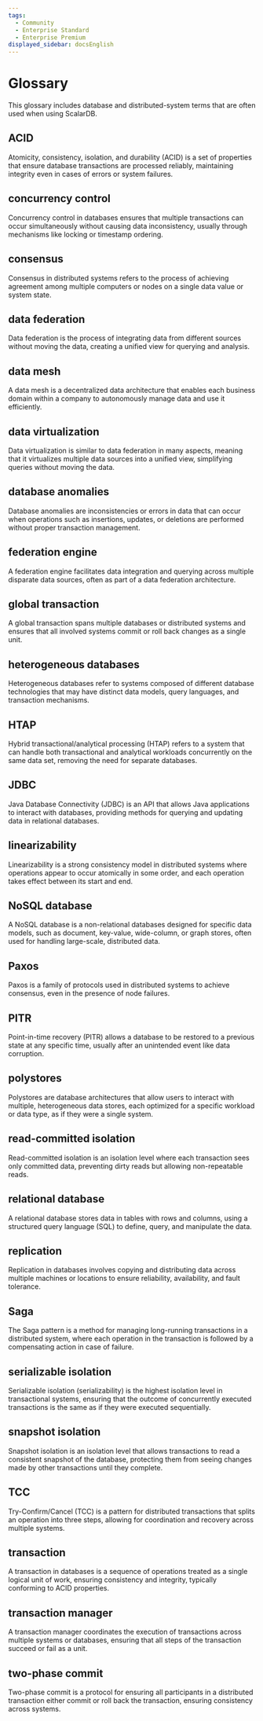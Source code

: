```yaml
---
tags:
  - Community
  - Enterprise Standard
  - Enterprise Premium
displayed_sidebar: docsEnglish
---
```


# Glossary

This glossary includes database and distributed-system terms that are often used when using ScalarDB.

## ACID

Atomicity, consistency, isolation, and durability (ACID) is a set of properties that ensure database transactions are processed reliably, maintaining integrity even in cases of errors or system failures.

## concurrency control

Concurrency control in databases ensures that multiple transactions can occur simultaneously without causing data inconsistency, usually through mechanisms like locking or timestamp ordering.

## consensus

Consensus in distributed systems refers to the process of achieving agreement among multiple computers or nodes on a single data value or system state.

## data federation

Data federation is the process of integrating data from different sources without moving the data, creating a unified view for querying and analysis.

## data mesh

A data mesh is a decentralized data architecture that enables each business domain within a company to autonomously manage data and use it efficiently.

## data virtualization

Data virtualization is similar to data federation in many aspects, meaning that it virtualizes multiple data sources into a unified view, simplifying queries without moving the data.

## database anomalies

Database anomalies are inconsistencies or errors in data that can occur when operations such as insertions, updates, or deletions are performed without proper transaction management.

## federation engine

A federation engine facilitates data integration and querying across multiple disparate data sources, often as part of a data federation architecture.

## global transaction

A global transaction spans multiple databases or distributed systems and ensures that all involved systems commit or roll back changes as a single unit.

## heterogeneous databases

Heterogeneous databases refer to systems composed of different database technologies that may have distinct data models, query languages, and transaction mechanisms.

## HTAP

Hybrid transactional/analytical processing (HTAP) refers to a system that can handle both transactional and analytical workloads concurrently on the same data set, removing the need for separate databases.

## JDBC

Java Database Connectivity (JDBC) is an API that allows Java applications to interact with databases, providing methods for querying and updating data in relational databases.

## linearizability

Linearizability is a strong consistency model in distributed systems where operations appear to occur atomically in some order, and each operation takes effect between its start and end.

## NoSQL database

A NoSQL database is a non-relational databases designed for specific data models, such as document, key-value, wide-column, or graph stores, often used for handling large-scale, distributed data.

## Paxos

Paxos is a family of protocols used in distributed systems to achieve consensus, even in the presence of node failures.

## PITR

Point-in-time recovery (PITR) allows a database to be restored to a previous state at any specific time, usually after an unintended event like data corruption.

## polystores

Polystores are database architectures that allow users to interact with multiple, heterogeneous data stores, each optimized for a specific workload or data type, as if they were a single system.

## read-committed isolation

Read-committed isolation is an isolation level where each transaction sees only committed data, preventing dirty reads but allowing non-repeatable reads.

## relational database

A relational database stores data in tables with rows and columns, using a structured query language (SQL) to define, query, and manipulate the data.

## replication

Replication in databases involves copying and distributing data across multiple machines or locations to ensure reliability, availability, and fault tolerance.

## Saga

The Saga pattern is a method for managing long-running transactions in a distributed system, where each operation in the transaction is followed by a compensating action in case of failure.

## serializable isolation

Serializable isolation (serializability) is the highest isolation level in transactional systems, ensuring that the outcome of concurrently executed transactions is the same as if they were executed sequentially.

## snapshot isolation

Snapshot isolation is an isolation level that allows transactions to read a consistent snapshot of the database, protecting them from seeing changes made by other transactions until they complete.

## TCC

Try-Confirm/Cancel (TCC) is a pattern for distributed transactions that splits an operation into three steps, allowing for coordination and recovery across multiple systems.

## transaction

A transaction in databases is a sequence of operations treated as a single logical unit of work, ensuring consistency and integrity, typically conforming to ACID properties.

## transaction manager

A transaction manager coordinates the execution of transactions across multiple systems or databases, ensuring that all steps of the transaction succeed or fail as a unit.

## two-phase commit

Two-phase commit is a protocol for ensuring all participants in a distributed transaction either commit or roll back the transaction, ensuring consistency across systems.
